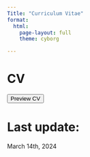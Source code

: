 ```yaml
---
Title: "Curriculum Vitae"
format:
  html:
    page-layout: full
    theme: cyborg

---
```


# CV
```{=html}
<a href="files/CV.pdf">
  <button type="button" class="btn btn-outline-primary">Preview CV</button>
</a>


```
# Last update: 
```{=html}
<span class="badge bg-success">March 14th, 2024</span>
```